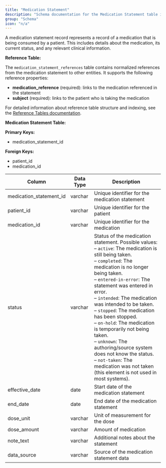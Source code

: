 ```yaml
---
title: "Medication Statement"
description: "Schema documentation for the Medication Statement table in the Metriport data model"
group: "Schema"
icon: "n/a"
---
```


A medication statement record represents a record of a medication that is being consumed by a patient. This includes details about the medication, its current status, and any relevant clinical information.

**Reference Table:**

The `medication_statement_references` table contains normalized references from the medication statement to other entities. It supports the following reference properties:
* **medication_reference** (required): links to the medication referenced in the statement
* **subject** (required): links to the patient who is taking the medication

For detailed information about reference table structure and indexing, see the [Reference Tables documentation](/medical-api/handling-data/schema/reference-tables).

**Medication Statement Table:**

**Primary Keys:**
* medication_statement_id

**Foreign Keys:**
* patient_id
* medication_id

| Column | Data Type | Description |
| ------ | --------- | ----------- |
| medication_statement_id | varchar | Unique identifier for the medication statement |
| patient_id | varchar | Unique identifier for the patient |
| medication_id | varchar | Unique identifier for the medication |
| status | varchar | Status of the medication statement. Possible values:<br/>– <code>active</code>: The medication is still being taken.<br/>– <code>completed</code>: The medication is no longer being taken.<br/>– <code>entered-in-error</code>: The statement was entered in error.<br/>– <code>intended</code>: The medication was intended to be taken.<br/>– <code>stopped</code>: The medication has been stopped.<br/>– <code>on-hold</code>: The medication is temporarily not being taken.<br/>– <code>unknown</code>: The authoring/source system does not know the status.<br/>– <code>not-taken</code>: The medication was not taken (this element is not used in most systems).|
| effective_date | date | Start date of the medication statement |
| end_date | date | End date of the medication statement |
| dose_unit | varchar | Unit of measurement for the dose |
| dose_amount | varchar | Amount of medication |
| note_text | varchar | Additional notes about the statement |
| data_source | varchar | Source of the medication statement data |
